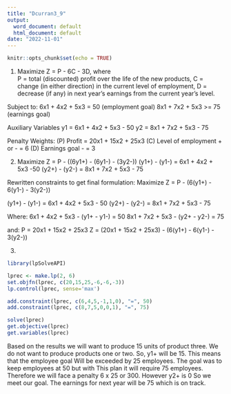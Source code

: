 ```yaml
---
title: "Dcurran3_9"
output:
  word_document: default
  html_document: default
date: "2022-11-01"
---
```



```r
knitr::opts_chunk$set(echo = TRUE)
```
1. 
Maximize Z = P - 6C - 3D, where  
P = total (discounted) profit over the life of the new products, 
C = change (in either direction) in the current level of employment, 
D = decrease (if any) in next year’s earnings from the current year’s level. 

Subject to:
6x1 + 4x2 + 5x3 = 50 (employment goal)
8x1 + 7x2 + 5x3 >= 75 (earnings goal)

Auxiliary Variables
y1 = 6x1 + 4x2 + 5x3 - 50
y2 = 8x1 + 7x2 + 5x3 - 75

Penalty Weights:
(P) Profit = 20x1 + 15x2 + 25x3
(C) Level of employment + or - = 6
(D) Earnings goal - = 3

2. 
Maximize Z = P - ((6y1+) - (6y1-) - (3y2-))
(y1+) - (y1-) = 6x1 + 4x2 + 5x3 -50
(y2+) - (y2-) = 8x1 + 7x2 + 5x3 - 75

Rewritten constraints to get final formulation:
Maximize Z = P - (6(y1+) - 6(y1-) - 3(y2-))

(y1+) - (y1-) = 6x1 + 4x2 + 5x3 - 50
(y2+) - (y2-) = 8x1 + 7x2 + 5x3 - 75

Where:
6x1 + 4x2 + 5x3 - (y1+ - y1-) = 50
8x1 + 7x2 + 5x3 - (y2+ - y2-) = 75

and:
P = 20x1 + 15x2 + 25x3
Z = (20x1 + 15x2 + 25x3) - (6(y1+) - 6(y1-) - 3(y2-))

3.
```r
library(lpSolveAPI)

lprec <- make.lp(2, 6)
set.objfn(lprec, c(20,15,25,-6,-6,-3))
lp.control(lprec, sense='max')

add.constraint(lprec, c(6,4,5,-1,1,0), "=", 50)
add.constraint(lprec, c(8,7,5,0,0,1), "=", 75)

solve(lprec)
get.objective(lprec)
get.variables(lprec)
```

Based on the results we will want to produce 15 units of product three. We do not want to produce products one or two. So, y1+ will be 15. This means that the employee goal Will be exceeded by 25 employees. The goal was to keep employees at 50 but with This plan it will require 75 employees. Therefore we will face a penalty 6 x 25 or 300. However y2+ is 0 So we meet our goal. The earnings for next year will be 75 which is on track. 

